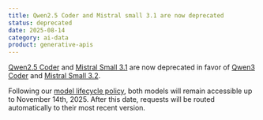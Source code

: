 ```yaml
---
title: Qwen2.5 Coder and Mistral small 3.1 are now deprecated
status: deprecated
date: 2025-08-14
category: ai-data
product: generative-apis
---
```


[Qwen2.5 Coder](/generative-apis/reference-content/supported-models/) and [Mistral Small 3.1](/generative-apis/reference-content/supported-models/) are now deprecated in favor of [Qwen3 Coder](/generative-apis/reference-content/supported-models/) and [Mistral Small 3.2](/generative-apis/reference-content/supported-models/).

Following our [model lifecycle policy](/generative-apis/reference-content/model-lifecycle/), both models will remain accessible up to November 14th, 2025. After this date, requests will be routed automatically to their most recent version.

